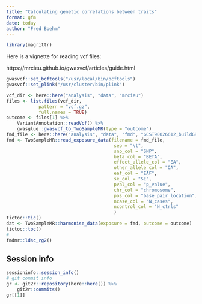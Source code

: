 ```yaml
---
title: "Calculating genetic correlations between traits"
format: gfm
date: today
author: "Fred Boehm"
---
```


```r
library(magrittr)
```

Here is a vignette for reading vcf files:

https://mrcieu.github.io/gwasvcf/articles/guide.html


```r
gwasvcf::set_bcftools("/usr/local/bin/bcftools")
gwasvcf::set_plink("/usr/cluster/bin/plink")
```

```r
vcf_dir <- here::here("analysis", "data", "mrcieu")
files <- list.files(vcf_dir, 
            pattern = "vcf.gz", 
            full.names = TRUE)
outcome <- files[1] %>%
    VariantAnnotation::readVcf() %>%
    gwasglue::gwasvcf_to_TwoSampleMR(type = "outcome")
fmd_file <- here::here("analysis", "data", "fmd", "GCST90026612_buildGRCh37.tsv")
fmd <- TwoSampleMR::read_exposure_data(filename = fmd_file,
                                        sep = "\t",
                                        snp_col = "SNP",
                                        beta_col = "BETA",
                                        effect_allele_col = "EA",
                                        other_allele_col = "OA",
                                        eaf_col = "EAF",
                                        se_col = "SE",
                                        pval_col = "p_value",
                                        chr_col = "chromosome",
                                        pos_col = "base_pair_location",
                                        ncase_col = "N_cases",
                                        ncontrol_col = "N_ctrls"
                                        )
tictoc::tic()
dat <- TwoSampleMR::harmonise_data(exposure = fmd, outcome = outcome)
tictoc::toc()
# 
fmdmr::ldsc_rg2()

```





## Session info

```r
sessioninfo::session_info()
# git commit info
gr <- git2r::repository(here::here()) %>%
    git2r::commits()
gr[[1]] 
```

